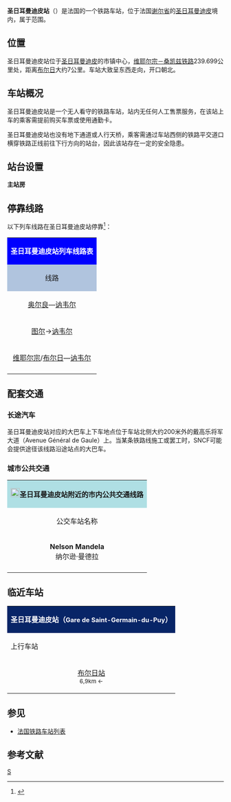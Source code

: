 {{Infobox station
|symbol_right={{SNCF logo}}
|name=圣日耳曼迪皮站
|native_name=Gare de Saint-Germain-du-Puy
|native_name_lang=fr
|image=Saint Germain.JPG
|caption=圣日耳曼迪皮站内的站台
|borough={{FRA}}[[谢尔省|谢尔省]][[圣日耳曼迪皮|圣日耳曼迪皮]]
|address=Rue du docteur Schweitzer,<br>18390 ST-GERMAIN-DU-PUY
|coordinates={{coord|47|05|48|N|2|29|04|E|display=inline,title|scale:10000}}
|code=576405
|elevation=139
|architect=
|owned= {{SNCF logo}}
|structure=地面单侧式车站
|opened=1847年11月15日
|closed=
|status=使用中
|operator= {{SNCF logo}}
|lines=[[维耶尔宗－桑凯兹铁路|维耶尔宗－桑凯兹铁路]]
|platforms=2
|tracks=3
|type=客运铁路车站
|services={{TER logo}}
|passengers=7,806人次
|pass_year=2016年<ref>{{Cite web|url=https://ressources.data.sncf.com/explore/dataset/frequentation-gares/table/?sort=voyageurs_2014&q=saint+germain|title=Fréquentation en gares|accessdate=2018-12-19|author=SNCF|date=|language=fr|publisher=SNCF Open Data|archive-date=2018-12-20|archive-url=https://web.archive.org/web/20181220230855/https://ressources.data.sncf.com/explore/dataset/frequentation-gares/table/?sort=voyageurs_2014&q=saint+germain|dead-url=no}}</ref>
|pass_rank=c级
|other_services_collapsible=yes
|other_services={{Infobox|child=yes
|label1=[[布尔日城市公共交通|布尔日城市公共交通]]
|data1=<span style="background:#FBEB08"><span style="color:#FBEB08">-</span></span><span style="background:#FBEB08"><span style="color:#000000">'''2'''</span></span><span style="background:#FBEB08"><span style="color:#FBEB08">-</span></span>
|label2=
|data2=
|label3=
|data3=
|label4=
|data4=
|label5=
|data5=
|label6=
|data6=
|label7=
|data7=
|label8=
|data8=
|label9=
|data9=
|label10=
|data10=
|label11=
|data11=
}}
}}
'''圣日耳曼迪皮站'''（{{lang-fr|Gare de Saint-Germain-du-Puy}}）是法国的一个铁路车站，位于法国[[谢尔省|谢尔省]]的[[圣日耳曼迪皮|圣日耳曼迪皮]]境内，属于{{link-fr|布尔日城市公共社区|Communauté d'agglomération Bourges Plus}}范围。

==位置==

圣日耳曼迪皮站位于[[圣日耳曼迪皮|圣日耳曼迪皮]]的市镇中心，[[维耶尔宗－桑凯兹铁路|维耶尔宗－桑凯兹铁路]]239.699公里处，距离[[布尔日站|布尔日]]大约7公里。车站大致呈东西走向，开口朝北。

==车站概况==

圣日耳曼迪皮站是一个无人看守的铁路车站，站内无任何人工售票服务，在该站上车的乘客需提前购买车票或使用通勤卡。

圣日耳曼迪皮站也没有地下通道或人行天桥，乘客需通过车站西侧的铁路平交道口横穿铁路正线前往下行方向的站台，因此该站存在一定的安全隐患。

==站台设置==
{{RailStStart|北}}
'''主站房'''
{{RailStLine|||非运营线}}
{{RailStPlatform|岛| |||}}
{{RailStLine|||[[讷韦尔站|讷韦尔]]方向→}}
{{RailStLine|||←[[布尔日站|布尔日]]方向}}
{{RailStPlatform|侧d||1T||}}
{{RailStEnd|南}}

== 停靠线路 ==

{{动态列表|最后更新时间：2017年2月15日。本章节内容仅供参考，不排除临时性的变更。欢迎修正和补充}}

以下列车线路在圣日耳曼迪皮站停靠<ref>{{Cite web|url=https://www.ter.sncf.com/centre-val-de-loire/gares/87576405/St-Germain-du-Puy/pratique|title=HALTE FERROVIAIRE ST-GERMAIN-DU-PUY|accessdate=2017-02-15|author=SNCF|date=|language=法语|publisher=TER Centre - Val-de-Loire|archive-date=2018-12-20|archive-url=https://web.archive.org/web/20181220230735/https://www.ter.sncf.com/centre-val-de-loire/gares/87576405/St-Germain-du-Puy/pratique|dead-url=no}}</ref>：

{| class="wikitable mw-collapsible" 
|colspan="5" style="background:#0000FF" align="center" |{{SNCF logo}} <span style="color:#FFFFFF">'''圣日耳曼迪皮站列车线路表'''</span>
|-
!style="background:#B0C4DE"| 线路
!style="background:#B0C4DE"|车种
!style="background:#B0C4DE"|上一站
!style="background:#B0C4DE"|下一站
!style="background:#B0C4DE"|大致运行频率{{noteTag|name=noteA}}
|-
|[[奥尔良站|奥尔良]]—[[讷韦尔站|讷韦尔]]
| rowspan="3" align="center" |{{TER-CVL logo}}
|[[布尔日站|布尔日]]
|[[阿沃尔站|阿沃尔]]
|每天2趟左右
|-
|[[图尔站|图尔]]→[[讷韦尔站|讷韦尔]]
|[[布尔日站|布尔日]]
|[[阿沃尔站|阿沃尔]]
|每天1班（单向）{{noteTag|name=noteB}}
|-
|[[维耶尔宗城站|维耶尔宗]]/[[布尔日站|布尔日]]—[[讷韦尔站|讷韦尔]]
|[[布尔日站|布尔日]]
|[[阿沃尔站|阿沃尔]]
|每天3趟左右
|-
|colspan="5" style="background:#FFFFFF"|{{noteFoot|1=
{{noteTag|name=noteA|1=在本栏中，往返1次为"1趟"，单程1次为"1班"；除特别标明外，其数据仅工作日有效，周末及节假日列车数量可能会减少或停运}}
{{noteTag|name=noteB|1=每周六停运}}
}}
|}
==配套交通==

===长途汽车===

圣日耳曼迪皮站对应的大巴车上下车地点位于车站北侧大约200米外的戴高乐将军大道（Avenue Général de Gaule）上。当某条铁路线施工或罢工时，SNCF可能会提供途径该线路沿途站点的大巴车。

===城市公共交通===

{| class="wikitable mw-collapsible" 
|colspan="3" align="center" style="background:#AFDFE4"|[[File:Bus-logo.svg|21x21px]]'''圣日耳曼迪皮站附近的市内公共交通线路'''
|-
!align="center" |公交车站名称
!align="center" |位置
!align="center" |停靠线路{{noteTag|name=noteA}}<ref>{{Cite web|url=https://www.agglobus.com/plan-du-reseau|title=Plan du réseau|accessdate=2017-02-15|author=Agglobus|date=|language=法语|publisher=Agglobus|archive-date=2020-08-13|archive-url=https://web.archive.org/web/20200813163640/https://www.agglobus.com/plan-du-reseau|dead-url=no}}</ref>
|-
|align="center"|'''Nelson Mandela'''<br>纳尔逊·曼德拉
|Avenue Général de Gaule<br>（车站北侧200米）
|
<span style="background:#FBEB08"><span style="color:#FBEB08">-</span></span><span style="background:#FBEB08"><span style="color:#000000">'''2'''</span></span><span style="background:#FBEB08"><span style="color:#FBEB08">-</span></span> '''[[布尔日|布尔日]]'''-民族 ↔ '''[[圣日耳曼迪皮|圣日耳曼迪皮]]'''-沙埃约地{{noteTag|name=noteB}}
|-
|colspan="3" style="background:#FFFFFF"|{{noteFoot|1=
{{noteTag|name=noteA|1='''粗体字'''代表该站所在的市镇；中文名称非官方正式翻译，仅供参考}}
{{noteTag|name=noteB|1=周日及节假日停运}}
}}
|}

==临近车站==

{|class="wikitable mw-collapsible" style="margin: 0 auto; text-align:center; width:42em;"
|colspan="3"  style="background:#082567" |<span style="color:#FFFFFF">'''圣日耳曼迪皮站（<span style="font-size:11pt;">Gare de Saint-Germain-du-Puy</span>）'''</span>
|-
!上行车站
!线路
!下行车站
|-
|align="center" |[[布尔日站|布尔日站]]<br><span style="font-size:small">6,9km ←</span>
|align="center" |'''[[维耶尔宗－桑凯兹铁路|维耶尔宗－桑凯兹铁路]]'''
|align="center" |[[阿沃尔站|阿沃尔站]]<br><span style="font-size:small">→ 14,9km</span>
|}

==参见==

* [[法国铁路车站列表|法国铁路车站列表]]

== 参考文献 ==
{{Reflist}}

[[Category:谢尔省铁路车站|S]]